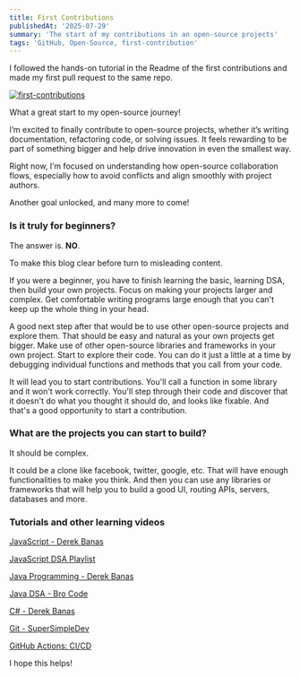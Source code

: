 ```yaml
---
title: First Contributions
publishedAt: '2025-07-29'
summary: 'The start of my contributions in an open-source projects'
tags: 'GitHub, Open-Source, first-contribution'
---
```


I followed the hands-on tutorial in the Readme of the first contributions and made my first pull request to the same repo.


[![first-contributions](/photos/first-contribution.png)](https://github.com/firstcontributions/first-contributions)


What a great start to my open-source journey!

I’m excited to finally contribute to open-source projects, whether it’s writing documentation, refactoring code, or solving issues.
It feels rewarding to be part of something bigger and help drive innovation in even the smallest way.

Right now, I’m focused on understanding how open-source collaboration flows, especially how to avoid conflicts and align smoothly with project authors.

Another goal unlocked, and many more to come!

### Is it truly for beginners?

The answer is. **NO**. 

To make this blog clear before turn to misleading content.

If you were a beginner, you have to finish learning the basic, learning DSA, then build your own projects.
Focus on making your projects larger and complex. Get comfortable writing programs large enough that you can't keep up the whole thing in your head.

A good next step after that would be to use other open-source projects and explore them. That should be easy and natural as your own projects get bigger. Make use of other open-source libraries and frameworks in your own project. Start to explore their code. You can do it just a little at a time by debugging individual functions and methods that you call from your code.

It will lead you to start contributions. You'll call a function in some library and it won't work correctly. You'll step through their code and discover that it doesn't do what you thought it should do, and looks like fixable. And that's a good opportunity to start a contribution.


### What are the projects you can start to build?

It should be complex.

It could be a clone like facebook, twitter, google, etc. That will have enough functionalities to make you think. 
And then you can use any libraries or frameworks that will help you to build a good UI, routing APIs, servers, databases and more.

### Tutorials and other learning videos

[JavaScript - Derek Banas](https://www.youtube.com/watch?v=_cLvpJY2deo&list=PLBA965A22D89CF13B)

[JavaScript DSA Playlist](https://www.youtube.com/watch?v=coqQwbDezUA&list=PLC3y8-rFHvwjPxNAKvZpdnsr41E0fCMMP)

[Java Programming - Derek Banas](https://www.youtube.com/watch?v=TBWX97e1E9g&list=PLE7E8B7F4856C9B19)

[Java DSA - Bro Code](https://www.youtube.com/watch?v=CBYHwZcbD-s&t=6066s&ab_channel=BroCode)

[C# - Derek Banas](https://www.youtube.com/watch?v=M5ugY7fWydE&pp=ygUQZGVyZWsgYmFuYXMgLk5ldA%3D%3D)

[Git - SuperSimpleDev](https://www.youtube.com/watch?v=hrTQipWp6co&ab_channel=SuperSimpleDev)

[GitHub Actions: CI/CD](https://www.youtube.com/watch?v=R8_veQiYBjI&ab_channel=TechWorldwithNana)


I hope this helps!